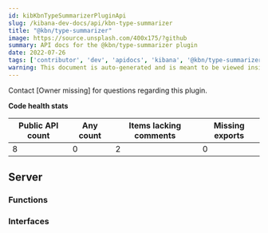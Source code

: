 ```yaml
---
id: kibKbnTypeSummarizerPluginApi
slug: /kibana-dev-docs/api/kbn-type-summarizer
title: "@kbn/type-summarizer"
image: https://source.unsplash.com/400x175/?github
summary: API docs for the @kbn/type-summarizer plugin
date: 2022-07-26
tags: ['contributor', 'dev', 'apidocs', 'kibana', '@kbn/type-summarizer']
warning: This document is auto-generated and is meant to be viewed inside our experimental, new docs system. Reach out in #docs-engineering for more info.
---
```




Contact [Owner missing] for questions regarding this plugin.

**Code health stats**

| Public API count  | Any count | Items lacking comments | Missing exports |
|-------------------|-----------|------------------------|-----------------|
| 8 | 0 | 2 | 0 |

## Server

### Functions
<DocDefinitionList data={kbnTypeSummarizerObj.server.functions}/>

### Interfaces
<DocDefinitionList data={kbnTypeSummarizerObj.server.interfaces}/>

